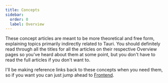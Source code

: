 ```yaml
---
title: Concepts
sidebar:
  order: 0
  label: Overview
---
```



<SimonSays title="You don't need in-depth knowledge in all these">
These concept articles are meant to be more theoretical and free form, explaining topics primarily indirectly related to Tauri. You should definitely read through all the titles for all the articles on their respective Overview pages so you've heard about them at some point, but you don't have to read the full articles if you don't want to.

I'll be making reference links back to these concepts when you need them, so if you want you can just jump ahead to [Frontend](/frontend).
</SimonSays>
